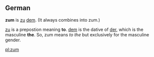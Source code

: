 ==German==

'''zum''' is [[zu]] [[dem]]. (It always combines into zum.)

[[zu]] is a prepostion meaning '''to'''. [[dem]] is the dative of [[der]], which is the masculine '''the'''. So, zum means ''to the'' but exclusively for the masculine gender. 

<!-- content from Red Prince, but entry made by [[User:Długosz|Długosz]] -->

[[pl:zum]]